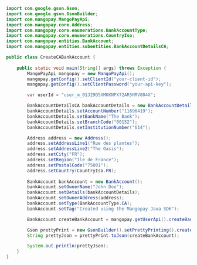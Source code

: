  
```java Java 
import com.google.gson.Gson;
import com.google.gson.GsonBuilder;
import com.mangopay.MangoPayApi;
import com.mangopay.core.Address;
import com.mangopay.core.enumerations.BankAccountType;
import com.mangopay.core.enumerations.CountryIso;
import com.mangopay.entities.BankAccount;
import com.mangopay.entities.subentities.BankAccountDetailsCA;

public class CreateCABankAccount {
    
    public static void main(String[] args) throws Exception {
        MangoPayApi mangopay = new MangoPayApi();
        mangopay.getConfig().setClientId("your-client-id");
        mangopay.getConfig().setClientPassword("your-api-key");

        var userId = "user_m_01J29D5XMKKNPX72AR5HRV804X";

        BankAccountDetailsCA bankAccountDetails = new BankAccountDetailsCA();
        bankAccountDetails.setAccountNumber("11696419");
        bankAccountDetails.setBankName("The Bank");
        bankAccountDetails.setBranchCode("00152");
        bankAccountDetails.setInstitutionNumber("614");

        Address address = new Address();
        address.setAddressLine1("Rue des plantes");
        address.setAddressLine2("The Oasis");
        address.setCity("FR");
        address.setRegion("Ile de France");
        address.setPostalCode("75001");
        address.setCountry(CountryIso.FR);
        
        BankAccount bankAccount = new BankAccount();
        bankAccount.setOwnerName("John Doe");
        bankAccount.setDetails(bankAccountDetails);
        bankAccount.setOwnerAddress(address);
        bankAccount.setType(BankAccountType.CA);
        bankAccount.setTag("Created using the Mangopay Java SDK");

        BankAccount createBankAccount = mangopay.getUserApi().createBankAccount(userId, bankAccount);

        Gson prettyPrint = new GsonBuilder().setPrettyPrinting().create();
        String prettyJson = prettyPrint.toJson(createBankAccount);

        System.out.println(prettyJson);
    }
}
```
